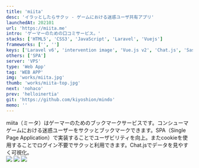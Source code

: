 ```yaml
---
title: 'miita'
desc: 'イラッとしたらサクッ - ゲームにおける迷惑ユーザ共有アプリ'
launchedAt: 202101
url: 'https://miita.me'
intro: 'ゲーマーのための口コミサービス。'
stacks: ['HTML5', 'CSS3', 'JavaScript', 'Laravel', 'Vuejs']
frameworks: ['', '']
keys: ['Laravel v6', 'intervention image', 'Vue.js v2', 'Chat.js', 'Sass', 'BEM', 'VPS', 'LEMP', 'KUSANAGI' ]
others: ['SPA']
server: 'VPS'
type: 'Web App'
tag: 'WEB APP'
img: 'works/miita.jpg'
thumb: 'works/miita-top.jpg'
next: 'nohaco'
prev: 'helloinertia'
git: 'https://github.com/kiyoshion/mindo'
memo: ''
---
```


<div class='sm:my-20 my-8'>
miita（ミータ）はゲーマーのためのブックマークサービスです。コンシューマゲームにおける迷惑ユーザーをサクッとブックマークできます。SPA（Single Page Application）で実装することでユーザビリティを向上。またcookieを使用することでログイン不要でサクッと利用できます。Chat.jsでデータを見やすく可視化。
</div>

<img class='sm:my-20 my-8' src='/img/works/miita-sp-1.jpg' />
<img class='sm:my-20 my-8' src='/img/works/miita-top-1.jpg' />
<img class='sm:my-20 my-8' src='/img/works/miita-top-2.jpg' />
